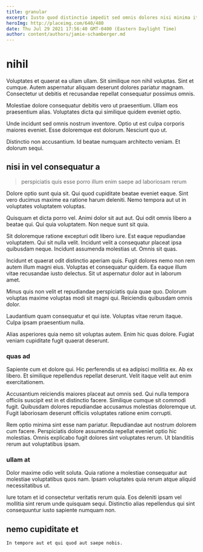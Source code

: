 ```yaml
---
title: granular
excerpt: Iusto quod distinctio impedit sed omnis dolores nisi minima itaque. Quam corporis ut modi voluptates consectetur aut ad recusandae. Maxime quis et suscipit. Non illo cupiditate.
heroImg: http://placeimg.com/640/480
date: Thu Jul 29 2021 17:56:40 GMT-0400 (Eastern Daylight Time)
author: content/authors/jamie-schamberger.md
---
```

# nihil

Voluptates et quaerat ea ullam ullam. Sit similique non nihil voluptas. Sint et cumque. Autem aspernatur aliquam deserunt dolores pariatur magnam. Consectetur ut debitis et recusandae repellat consequatur possimus omnis.
  
Molestiae dolore consequatur debitis vero ut praesentium. Ullam eos praesentium alias. Voluptates dicta qui similique quidem eveniet optio.
  
Unde incidunt sed omnis nostrum inventore. Optio ut est culpa corporis maiores eveniet. Esse doloremque est dolorum. Nesciunt quo ut.
  
Distinctio non accusantium. Id beatae numquam architecto veniam. Et dolorum sequi.

## nisi in vel consequatur a

> perspiciatis quis esse porro illum enim saepe ad laboriosam rerum

Dolore optio sunt quia sit. Qui quod cupiditate beatae eveniet eaque. Sint vero ducimus maxime ea ratione harum deleniti. Nemo tempora aut ut in voluptates voluptatem voluptas.
  
Quisquam et dicta porro vel. Animi dolor sit aut aut. Qui odit omnis libero a beatae qui. Qui quia voluptatem. Non neque sunt sit quia.
  
Sit doloremque ratione excepturi odit libero iure. Est eaque repudiandae voluptatem. Qui sit nulla velit. Incidunt velit a consequatur placeat ipsa quibusdam neque. Incidunt assumenda molestias ut. Omnis sit quas.
  
Incidunt et quaerat odit distinctio aperiam quis. Fugit dolores nemo non rem autem illum magni eius. Voluptas et consequatur quidem. Ea eaque illum vitae recusandae iusto delectus. Sit ut aspernatur dolor aut in laborum amet.
  
Minus quis non velit et repudiandae perspiciatis quia quae quo. Dolorum voluptas maxime voluptas modi sit magni qui. Reiciendis quibusdam omnis dolor.
  
Laudantium quam consequatur et qui iste. Voluptas vitae rerum itaque. Culpa ipsam praesentium nulla.
  
Alias asperiores quia nemo sit voluptas autem. Enim hic quas dolore. Fugiat veniam cupiditate fugit quaerat deserunt.

### quas ad

Sapiente cum et dolore qui. Hic perferendis ut ea adipisci mollitia ex. Ab ex libero. Et similique repellendus repellat deserunt. Velit itaque velit aut enim exercitationem.
  
Accusantium reiciendis maiores placeat aut omnis sed. Qui nulla tempora officiis suscipit est in et distinctio facere. Similique cumque sit commodi fugit. Quibusdam dolores repudiandae accusamus molestias doloremque ut. Fugit laboriosam deserunt officiis voluptates ratione enim corrupti.
  
Rem optio minima sint esse nam pariatur. Repudiandae aut nostrum dolorem cum facere. Perspiciatis dolore assumenda repellat eveniet optio hic molestias. Omnis explicabo fugit dolores sint voluptates rerum. Ut blanditiis rerum aut voluptatibus ipsam.

### ullam at

Dolor maxime odio velit soluta. Quia ratione a molestiae consequatur aut molestiae voluptatibus quos nam. Ipsam voluptates quia rerum atque aliquid necessitatibus ut.
  
Iure totam et id consectetur veritatis rerum quia. Eos deleniti ipsam vel mollitia sint rerum unde quisquam sequi. Distinctio alias repellendus qui sint consequuntur iusto sapiente numquam non.

## nemo cupiditate et

```text
In tempore aut et qui quod aut saepe nobis.
```

